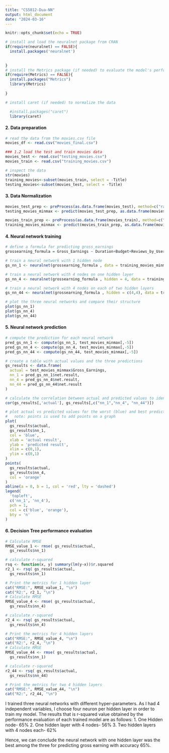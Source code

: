 ---
title: "CS5812-Dua-NN"
output: html_document
date: "2024-03-16"
---

```{r setup, include=FALSE}
knitr::opts_chunk$set(echo = TRUE)
```

```{r}
# install and load the neuralnet package from CRAN
if(require(neuralnet) == FALSE){
  install.packages('neuralnet')
  
  
}
# install the Metrics package (if needed) to evaluate the model's performance
if(require(Metrics) == FALSE){
  install.packages("Metrics")
  library(Metrics)
  
}

# install caret (if needed) to normalize the data

  #install.packages("caret")
  library(caret)

```

#### 2. Data preparation
```{r}

# read the data from the movies.csv file
movies_df <- read.csv("movies_final.csv")

### 1.2 load the test and train movies data
movies_test <- read.csv("testing_movies.csv")
movies_train <- read.csv("training_movies.csv")

# inspect the data
str(movies)
training_movies<-subset(movies_train, select = -Title)
testing_movies<-subset(movies_test, select = -Title)

```
#### 3. Data Normalization
```{r}
movies_test_prep <- preProcess(as.data.frame(movies_test), method=c("range"))
testing_movies_minmax <- predict(movies_test_prep, as.data.frame(movies_test))

movies_train_prep <- preProcess(as.data.frame(movies_train), method=c("range"))
training_movies_minmax <- predict(movies_train_prep, as.data.frame(movies_train))
```
#### 4. Neural network training{#Neural_network_training}
```{r}
# define a formula for predicting gross_earnings
grossearning_formula = Gross_Earnings ~ Duration+Budget+Reviews_by_Users+IMDB_Score

# train a neural network with 1 hidden node
gs_nn_1 <- neuralnet(grossearning_formula , data = training_movies_minmax)

# train a neural network with 4 nodes on one hidden layer
gs_nn_4 <- neuralnet(grossearning_formula , hidden = 4, data = training_movies_minmax)

# train a neural network with 4 nodes on each of two hidden layers
gs_nn_44 <- neuralnet(grossearning_formula , hidden = c(4,4), data = training_movies_minmax)

# plot the three neural networks and compare their structure
plot(gs_nn_1)
plot(gs_nn_4)
plot(gs_nn_44)
```

#### 5. Neural network prediction{#Neural_network_prediction}
```{r}
# compute the prediction for each neural network
pred_gs_nn_1 <- compute(gs_nn_1, test_movies_minmax[,-5])
pred_gs_nn_4 <- compute(gs_nn_4, test_movies_minmax[,-5])
pred_gs_nn_44 <- compute(gs_nn_44, test_movies_minmax[,-5])

# create a table with actual values and the three predictions
gs_results <- data.frame(
  actual = test_movies_minmax$Gross_Earnings,
  nn_1 = pred_gs_nn_1$net.result,
  nn_4 = pred_gs_nn_4$net.result,
  nn_44 = pred_gs_nn_44$net.result
)

# calculate the correlation between actual and predicted values to identify the best predictor
cor(gs_results[,'actual'], gs_results[,c("nn_1","nn_4", "nn_44")])

# plot actual vs predicted values for the worst (blue) and best predictor (orange)
#   note: points is used to add points on a graph
plot(
  gs_results$actual,
  gs_results$nn_1,
  col = 'blue',
  xlab = 'actual result',
  ylab = 'predicted result',
  xlim = c(0,1),
  ylim = c(0,1)
)
points(
  gs_results$actual,
  gs_results$nn_4,
  col = 'orange'
)
abline(a = 0, b = 1, col = 'red', lty = 'dashed')
legend(
  'topleft',
  c('nn_1', 'nn_4'),
  pch = 1,
  col = c('blue', 'orange'),
  bty = 'n'
)
```

#### 6. Decision Tree performance evaluation

```{r}

# Calculate RMSE
RMSE_value_1 <- rmse( gs_results$actual,
  gs_results$nn_1)

# calculate r-squared
rsq <- function(x, y) summary(lm(y~x))$r.squared
r2_1 <- rsq( gs_results$actual,
  gs_results$nn_1)

# Print the metrics for 1 hidden layer
cat("RMSE:", RMSE_value_1, "\n")
cat("R2:", r2_1, "\n")
# Calculate RMSE
RMSE_value_4 <- rmse( gs_results$actual,
  gs_results$nn_4)

# calculate r-squared
r2_4 <- rsq( gs_results$actual,
  gs_results$nn_4)

# Print the metrics for 4 hidden layers
cat("RMSE:", RMSE_value_4, "\n")
cat("R2:", r2_4, "\n")
# Calculate RMSE
RMSE_value_44 <- rmse( gs_results$actual,
  gs_results$nn_1)

# calculate r-squared 
r2_44 <- rsq( gs_results$actual,
  gs_results$nn_44)

# Print the metrics for two 4 hidden layers
cat("RMSE:", RMSE_value_44, "\n")
cat("R2:", r2_44, "\n")


```

I trained three neural networks with different hyper-parameters. As I had 4 independent variables, I choose four neuron per hidden layer in order to train my model. The results that is r-squared value obtained by the performance evaluation of each trained model are as follows:
1. One Hidden node- 65%
2. One hidden layer with 4 nodes- 56%
3. Two hidden layers with 4 nodes each- 62%

Hence, we can conclude the neural network with one hidden layer was the best among the three for predicting gross earning with accuracy 65%. 

